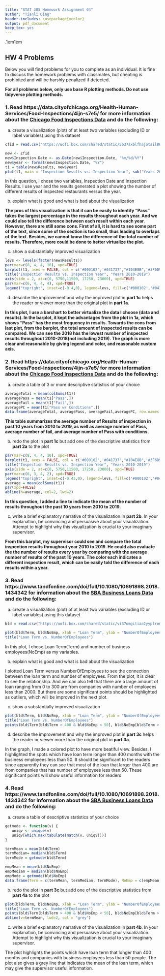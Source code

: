 ```yaml
---
title: "STAT 385 Homework Assignment 04"
author: "Tianli Ding"
header-includes: \usepackage{xcolor}
output: pdf_document
keep_tex: yes
---
```


\sffamily\fboxrule.1em\fboxsep1em
\fcolorbox{black}{blue!50}{\color{white}
\begin{minipage}[c][19cm][t]{15cm}
\section{Grader Comment}
\subsection{}

Efficiency:
\bigbreak
The code and document is written with lots of logical thought about the tasks with few unnecessary or unnecessarily verbose lines and is written in a least brute force way.
\bigbreak

Correctness:
\bigbreak
The files run with no errors and the coding is written in a most accurate way.
\bigbreak

Documentation:
\bigbreak
The explanations and comments contain reasonable clarity and exhibit mid-tier (to be expected) fundamentals of usefulness, grammar, smoothness, and structure.
\bigbreak

Beauty:
\bigbreak
The document is most visually appealing and has the strongest readability. The coding output and visualizations are very attractive.

\bigbreak
\bigbreak
\bigbreak
\bigbreak
\bigbreak
Please note that the summary above applies to the completed work. If the submission was incomplete, the ultimate mark for the submission will be scaled down proportionally.  
\bigbreak
Please take care to ensure that one's repo includes the image files that are included in one's .Rmd file.  Otherwise, the graded file that is returned to the student may not contain the images.
\bigbreak
You may find that your returned work (.Rmd and .pdf) has had sections removed.  This is only for accelerating the grading process by removing code chunks that are impeding knitting.  If you believe that you were incorrectly penalized for missing work, please do contact the TA and/or professor.
\bigbreak
Please see comments below for specifics.
\end{minipage}}


## HW 4 Problems

Below you will find problems for you to complete as an individual. It is fine to discuss the homework problems with classmates, but cheating is prohibited and will be harshly penalized if detected.

**For all problems below, only use base R plotting methods. Do not use tidyverse plotting methods.**

### 1. Read https://data.cityofchicago.org/Health-Human-Services/Food-Inspections/4ijn-s7e5/ for more information about the [Chicago Food Inspections Data](https://uofi.box.com/shared/static/5637axblfhajotail80yw7j2s4r27hxd.csv) and do the following:

a. create a visualization (plot) of at least two variables (excluding ID or label variables) using this dataset
```r
cfid = read.csv("https://uofi.box.com/shared/static/5637axblfhajotail80yw7j2s4r27hxd.csv")
```

```r
new <- cfid
new$Inspection.Date <- as.Date(new$Inspection.Date, "%m/%d/%Y")
new$year <- format(new$Inspection.Date, "%Y")
t1 = table(new$Results, new$year)
plot(t1, main = "Inspection Results vs. Inspection Year", sub("Years 2010-2019"))
```

In this question, I chose two variables, Inspection Date and Inspection Results. I use year and the results generated a plot showing the number of different results of inspected restaurants versus the year.

b. explain what is good and what is bad about the visualization
  
  **The pros of this visualization is that it can be easily to identify "Pass" takes the largest percentage in the results throughout each year. And we could also tell the difference between each result within each year.** 
**However, there are still some cons. First of all, it is hard to see some part of the text, since some of the section is too small, thus leading to overlaps of the text. Besides, we cannot know the difference of the total number of results. Therefore, more could be done to better virtualize the plot.**

c. show a substantially improved visualization
```r
levs <- levels(factor(new$Results))
par(mar=c(8, 4, 4, 10), xpd=TRUE)
barplot(t1, axes = FALSE, col = c('#000102','#041737',"#104E8B",'#3F6D9B','#6E8DAB','#9DACBB','#B7C9E6'))
title("Inspection Results vs. Inspection Year", "Years 2010-2019")
axis(side = 2, at=c(0, 5750,11500, 17250, 23000), xpd=TRUE)
par(mar=c(6, 4, 4, 4), xpd=TRUE)
legend("topright", inset=c(-0.4,0), legend=levs, fill=c('#000102','#041737',"#104E8B",'#3F6D9B','#6E8DAB','#9DACBB','#B7C9E6'))
```

d. describe the improvement and why the improved plot in **part 1c** helps the reader or viewer more than the original plot in **part 1a**. 
  
  **In this plot, I use a barchart to better virtualize the data I choose (data and results). In the barplot, it kept the advantages from the plot in 1a, which shows "Pass" has the most frequency in results. Towards the cons from last plot, from the barplot, the total amount of inspected results can be compared. We can see the 2018 has the lowest number of inspected results throughout 2010-2018(not including 2019). The graph is more clear and reasonable by giving legend and color, and reasonable custom axis.**

### 2. Read https://data.cityofchicago.org/Health-Human-Services/Food-Inspections/4ijn-s7e5/ for more information about the [Chicago Food Inspections Data](https://uofi.box.com/shared/static/5637axblfhajotail80yw7j2s4r27hxd.csv) and do the following:

a. create a table of 3 or more descriptive statistics of your choice
```r
averageTotal = mean(colSums(t1))
averagePass = mean(t1["Pass",])
averageFail = mean(t1["Fail",])
averagePC = mean(t1["Pass w/ Conditions",])
data.frame(averageTotal, averagePass, averageFail,averagePC, row.names = "through year 2010-2019")
```
  
  **This table summarizes the average number of Results of inspection in past 10 years from 2010 to 2019, as well as average number of Pass, average number of fail, and average number of Pass with conditions.**

b. redo the plot in **part 1c** but add one of the descriptive statistics from **part 2a** to the plot
```r
par(mar=c(8, 4, 4, 10), xpd=TRUE)
barplot(t1, axes = FALSE, col = c('#000102','#041737',"#104E8B",'#3F6D9B','#6E8DAB','#9DACBB','#B7C9E6'))
title("Inspection Results vs. Inspection Year", "Years 2010-2019")
axis(side = 2, at=c(0, 5750,11500, 17250, 23000), xpd=TRUE)
par(mar=c(6, 3, 4, 2), xpd=TRUE)
legend("topright", inset=c(-0.43,0), legend=levs, fill=c('#000102','#041737',"#104E8B",'#3F6D9B','#6E8DAB','#9DACBB','#B7C9E6'))
average = mean(colSums(t1))
par(xpd=FALSE)
abline(h=average, col=2, lwd=2)
```
  
  **In this question, I added a line to indicate the mean of the number of results throughout the past 10 years from 2010 to 2019.** 

c. write a brief explanatory narrative of the visualization in **part 2b**. In your explanation, be convincing and persuasive about your visualization. Attempt to highlight why this visualization is crucial to your imaginary supervisor.
  
  **From this barplot, my supervisor could see and compare the total inspection results throughout year 2010 to 2019. He could also evaluate the the number of results every year by comparing with the average number of results of the past 10 years. The color each indicates a different inspection result, which can be easily told the difference of each results within a year.**

### 3. Read https://www.tandfonline.com/doi/full/10.1080/10691898.2018.1434342 for information about the [SBA Business Loans Data](https://uofi.box.com/shared/static/vi37omgitiaa2yyplrom779qvwk1g14x.csv) and do the following:

a. create a visualization (plot) of at least two variables (excluding ID or label variables) using this dataset
```r
bld = read.csv("https://uofi.box.com/shared/static/vi37omgitiaa2yyplrom779qvwk1g14x.csv")
```
```r
plot(bld$Term, bld$NoEmp, xlab = "Loan Term", ylab = "NumberOfEmployees")
title("Loan Term vs. NumberOfEmployees")
```
  In this plot, I chose Loan Term(Term) and number of business employees(NoEmp) as my variables. 
  
b. explain what is good and what is bad about the visualization
  
  I plotted Loan Term versus NumberOfEmployees to see the connection between the loan term and number of employees. From the plot, it is clear to see the relationship. And we can also tell that there are a large amount of loan ranging from 0 to 300 are from companies with number of employees less than 2000. But there are some significant points should be highlighted as outliers, which will be improved in the next plot.
  
c. show a substantially improved visualization
```r
plot(bld$Term, bld$NoEmp, xlab = "Loan Term", ylab = "NumberOfEmployees", col='#7AB7C9E6')
title("Loan Term vs. NumberOfEmployees")
points(bld$Term[bld$Term > 400 & bld$NoEmp < 50], bld$NoEmp[bld$Term > 400 & bld$NoEmp < 50], col="#C70039")
```

d. describe the improvement and why the improved plot in **part 3c** helps the reader or viewer more than the original plot in **part 3a**.
  
  In the graph, I made a colored plot to have more beatiful view. Besides, I highlighted the spots which have loan term longer than 400 months with the business employees less than 50. It should be significant to the readers since apparently they can see that most of the loan that larger than 400 are from companies that has number of employees less than 50. These significant points will show useful information for readers 

### 4. Read https://www.tandfonline.com/doi/full/10.1080/10691898.2018.1434342 for information about the [SBA Business Loans Data](https://uofi.box.com/shared/static/vi37omgitiaa2yyplrom779qvwk1g14x.csv) and do the following:

a. create a table of descriptive statistics of your choice
```r
getmode <- function(v) {
   uniqv <- unique(v)
   uniqv[which.max(tabulate(match(v, uniqv)))]
}

termMean = mean(bld$Term)
termMedian= median(bld$Term)
termMode = getmode(bld$Term)

empMean = mean(bld$NoEmp)
empMedian = median(bld$NoEmp)
empMode = getmode(bld$NoEmp)
data.frame(Term = c(termMean, termMedian, termMode), NoEmp = c(empMean, empMedian, empMode), row.names = c("MEAN", "MEDIAN", "MODE"))
```

b. redo the plot in **part 3c** but add one of the descriptive statistics from **part 4a** to the plot
```r
plot(bld$Term, bld$NoEmp, xlab = "Loan Term", ylab = "NumberOfEmployees", col='#7AB7C9E6')
title("Loan Term vs. NumberOfEmployees")
points(bld$Term[bld$Term > 400 & bld$NoEmp < 50], bld$NoEmp[bld$Term > 400 & bld$NoEmp < 50], col="#C70039")
abline(v=termMean, lwd=2, col = "grey")
```

c. write a brief explanatory narrative of the visualization in **part 4b**. In your explanation, be convincing and persuasive about your visualization. Attempt to highlight why this visualization is crucial to your imaginary supervisor.  
  
  The plot highlights the points which have loan term that longer than 400 months and companies with business employees less than 50 people. The plot also gives a grey line that indicates the mean of the loan term, which may give the supervisor useful information.
